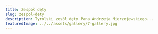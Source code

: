 ---
title: Zespół dęty
slug: zespol-dety
description: Tyrolski zesół dęty Pana Andrzeja Mierzejewskiego...
featuredImage: ../../assets/gallery/7-gallery.jpg
---


